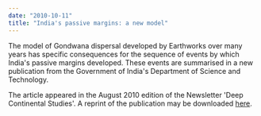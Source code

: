 ```yaml
---
date: "2010-10-11"
title: "India's passive margins: a new model"
---
```


The model of Gondwana dispersal developed by Earthworks over many years has
specific  consequences for the sequence of events by which India's passive
margins developed. These  events are summarised in a new publication from the
Government of India's Department of  Science and Technology. 

The article appeared in the August 2010 edition of the Newsletter 'Deep
Continental Studies'. A  reprint of the publication may be downloaded [here](/). 

<PublishDate />
